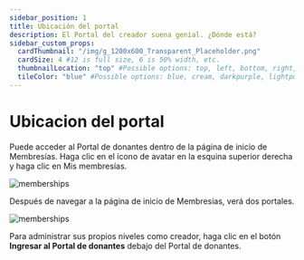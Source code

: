```yaml
---
sidebar_position: 1
title: Ubicación del portal
description: El Portal del creador suena genial. ¿Dónde está?
sidebar_custom_props:
  cardThumbnail: "/img/g_1200x600_Transparent_Placeholder.png"
  cardSize: 4 #12 is full size, 6 is 50% width, etc.
  thumbnailLocation: "top" #Possible options: top, left, bottom, right, none
  tileColor: "blue" #Possible options: blue, cream, darkpurple, lightpurple, mauve, orange, pink, none
---
```


# Ubicacion del portal

Puede acceder al Portal de donantes dentro de la página de inicio de Membresías. Haga clic en el ícono de avatar en la esquina superior derecha y haga clic en Mis membresías.

![memberships](https://thumbs.odycdn.com/f458f5cfc1a5e17b24f7a5370337b018.webp)

Después de navegar a la página de inicio de Membresías, verá dos portales.

![memberships](https://thumbs.odycdn.com/c8e5e4ef94d294330f0e9a18784fc661.webp)

Para administrar sus propios niveles como creador, haga clic en el botón **Ingresar al Portal de donantes** debajo del Portal de donantes.
